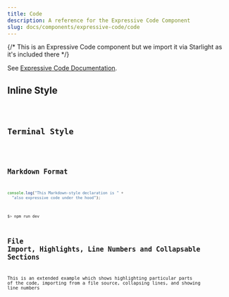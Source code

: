 ```yaml
---
title: Code
description: A reference for the Expressive Code Component
slug: docs/components/expressive-code/code
---
```


{/* This is an Expressive Code component but we import it via Starlight as it's included there */}



See [Expressive Code Documentation](https://expressive-code.com/key-features/code-component/).

## Inline Style


<Code code={exampleCode} lang="js" mark={highlights} showLineNumbers={false} />

## Terminal Style

<Code code="$> pnpm run dev" lang="js" title="Terminal" mark={highlights} frame="terminal" showLineNumbers={false}/>

## Markdown Format
```js title="console-log.js" 
console.log("This Markdown-style declaration is " +
  "also expressive code under the hood");
```

```bash title="Terminal" showLineNumbers=false frame="terminal"
$> npm run dev
```


## File Import, Highlights, Line Numbers and Collapsable Sections
This is an extended example which shows highlighting particular parts of the code, 
importing from a file source, collapsing lines, and showing line numbers
<Code code={importedCode} lang="java" title={fileNameJava} mark={highlightsJava} collapse="1-36, 38-95, 112-197" showLineNumbers="true"/>